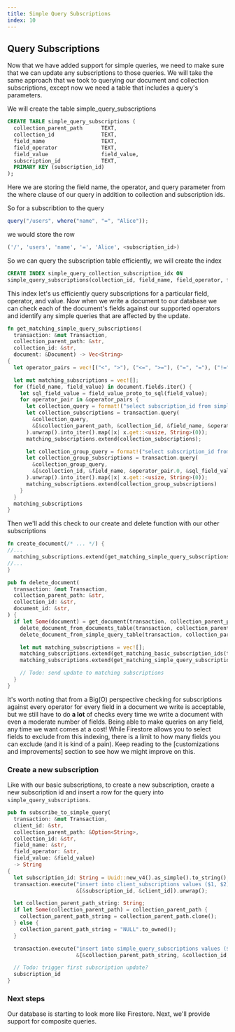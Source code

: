 ```yaml
---
title: Simple Query Subscriptions
index: 10
---
```

## Query Subscriptions

Now that we have added support for simple queries, we need to make sure that we
can update any subscriptions to those queries. We will take the same approach
that we took to querying our document and collection subscriptions, except now
we need a table that includes a query's parameters.

We will create the table simple_query_subscriptions

```sql
CREATE TABLE simple_query_subscriptions (
  collection_parent_path      TEXT,
  collection_id               TEXT,
  field_name                  TEXT,
  field_operator              TEXT,
  field_value                 field_value,
  subscription_id             TEXT,
  PRIMARY KEY (subscription_id)
);
```

Here we are storing the field name, the operator, and query parameter from the
where clause of our query in addition to collection and subscription ids.

So for a subscribtion to the query

```typescript
query("/users", where("name", "=", "Alice"));
```

we would store the row

```sql
('/', 'users', 'name', '=', 'Alice', <subscription_id>)
```

So we can query the subscription table efficiently, we will create the index

```sql
CREATE INDEX simple_query_collection_subscription_idx ON
simple_query_subscriptions(collection_id, field_name, field_operator, field_value, collection_parent_path);
```

This index let's us efficiently query subscriptions for a particular field,
operator, and value. Now when we write a document to our database we can check
each of the document's fields against our supported operators and identify any
simple queries that are affected by the update.

```rust
fn get_matching_simple_query_subscriptions(
  transaction: &mut Transaction,
  collection_parent_path: &str,
  collection_id: &str,
  document: &Document) -> Vec<String>
{
  let operator_pairs = vec![("<", ">"), ("<=", ">="), ("=", "="), ("!=", "!="), (">", "<"), (">=", "<=")];

  let mut matching_subscriptions = vec![];
  for (field_name, field_value) in document.fields.iter() {
    let sql_field_value = field_value_proto_to_sql(field_value);
    for operator_pair in &operator_pairs {
      let collection_query = format!("select subscription_id from simple_query_subscriptions where collection_parent_path = $1 and collection_id = $2 and field_name = $3 and field_operator = $4 and field_value {} $5", operator_pair.1);
      let collection_subscriptions = transaction.query(
        &collection_query,
        &[&collection_parent_path, &collection_id, &field_name, &operator_pair.0, &sql_field_value],
      ).unwrap().into_iter().map(|x| x.get::<usize, String>(0));
      matching_subscriptions.extend(collection_subscriptions);

      let collection_group_query = format!("select subscription_id from simple_query_subscriptions where collection_parent_path IS NULL and collection_id = $1 and field_name = $2 and field_operator = $3 and field_value {} $4", operator_pair.1);
      let collection_group_subscriptions = transaction.query(
        &collection_group_query,
        &[&collection_id, &field_name, &operator_pair.0, &sql_field_value],
      ).unwrap().into_iter().map(|x| x.get::<usize, String>(0));
      matching_subscriptions.extend(collection_group_subscriptions)
    }
  }
  matching_subscriptions
}
```

Then we'll add this check to our create and delete function with our other
subscriptions

```rust
fn create_document(/* ... */) {
//...
  matching_subscriptions.extend(get_matching_simple_query_subscriptions(transaction, collection_parent_path, collection_id, document).into_iter());
//...
}
```

```rust
pub fn delete_document(
  transaction: &mut Transaction,
  collection_parent_path: &str,
  collection_id: &str,
  document_id: &str,
) {
  if let Some(document) = get_document(transaction, collection_parent_path, collection_id, document_id) {
    delete_document_from_documents_table(transaction, collection_parent_path, collection_id, document_id);
    delete_document_from_simple_query_table(transaction, collection_parent_path, collection_id, document_id);

    let mut matching_subscriptions = vec![];
    matching_subscriptions.extend(get_matching_basic_subscription_ids(transaction, collection_parent_path, collection_id, document_id).into_iter());
    matching_subscriptions.extend(get_matching_simple_query_subscriptions(transaction, collection_parent_path, collection_id, &document).into_iter());

    // Todo: send update to matching subscriptions
  }
}
```

It's worth noting that from a Big(O) perspective checking for subscriptions
against every operator for every field in a document we write is acceptable, but
we still have to do **a lot** of checks every time we write a document with even
a moderate number of fields. Being able to make queries on any field, any time
we want comes at a cost! While Firestore allows you to select fields to exclude
from this indexing, there is a limit to how many fields you can exclude (and it
is kind of a pain). Keep reading to the [customizations and improvements]
section to see how we might improve on this.

### Create a new subscription

Like with our basic subscriptions, to create a new subscription, craete a new subscription id
and insert a row for the query into `simple_query_subscriptions`.

```rust
pub fn subscribe_to_simple_query(
  transaction: &mut Transaction,
  client_id: &str,
  collection_parent_path: &Option<String>,
  collection_id: &str,
  field_name: &str,
  field_operator: &str,
  field_value: &field_value)
  -> String
{
  let subscription_id: String = Uuid::new_v4().as_simple().to_string();
  transaction.execute("insert into client_subscriptions values ($1, $2)",
                      &[&subscription_id, &client_id]).unwrap();

  let collection_parent_path_string: String;
  if let Some(collection_parent_path) = collection_parent_path {
    collection_parent_path_string = collection_parent_path.clone();
  } else {
    collection_parent_path_string = "NULL".to_owned();
  }

  transaction.execute("insert into simple_query_subscriptions values ($1, $2, $3, $4, $5, $6)",
                      &[&collection_parent_path_string, &collection_id, &field_name, &field_operator, &field_value, &subscription_id]).unwrap();

  // Todo: trigger first subscription update?
  subscription_id
}
```


### Next steps

Our database is starting to look more like Firestore. Next, we'll provide
support for composite queries.
